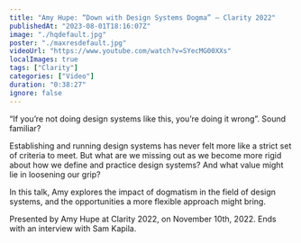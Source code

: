 ```yaml
---
title: "Amy Hupe: “Down with Design Systems Dogma” — Clarity 2022"
publishedAt: "2023-08-01T18:16:07Z"
image: "./hqdefault.jpg"
poster: "./maxresdefault.jpg"
videoUrl: "https://www.youtube.com/watch?v=SYecMG00XXs"
localImages: true
tags: ["Clarity"]
categories: ["Video"]
duration: "0:38:27"
ignore: false
---
```


“If you’re not doing design systems like this, you’re doing it wrong”. Sound familiar?

Establishing and running design systems has never felt more like a strict set of criteria to meet. But what are we missing out as we become more rigid about how we define and practice design systems? And what value might lie in loosening our grip?

In this talk, Amy explores the impact of dogmatism in the field of design systems, and the opportunities a more flexible approach might bring.

Presented by Amy Hupe at Clarity 2022, on November 10th, 2022. Ends with an interview with Sam Kapila.
